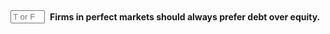 ::: {.question-block}

<form onsubmit="event.preventDefault(); checkAnswerBox('module7_tf_q42','F')" style="display: flex; align-items: center; gap: 8px;">
  <input type="text" id="module7_tf_q42" name="module7_tf_q42" maxlength="1" placeholder="T or F" style="width: 55px;" data-correct-answer="F" /> 
  <label for="module7_tf_q42"><strong>Firms in perfect markets should always prefer debt over equity.</strong></label>
</form>

<div id="feedback-module7_tf_q42" class="feedback" data-status="" style="display:none;">
This is FALSE. In perfect markets, debt and equity choices are irrelevant to value.
</div>

:::